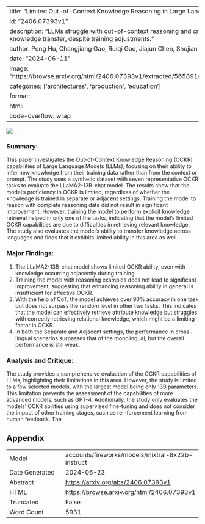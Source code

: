 
---
title: "Limited Out-of-Context Knowledge Reasoning in Large Language Models"
id: "2406.07393v1"
description: "LLMs struggle with out-of-context reasoning and cross-lingual knowledge transfer, despite training adjustments."
author: Peng Hu, Changjiang Gao, Ruiqi Gao, Jiajun Chen, Shujian Huang
date: "2024-06-11"
image: "https://browse.arxiv.org/html/2406.07393v1/extracted/5658916/IN_CONTEXT.png"
categories: ['architectures', 'production', 'education']
format:
  html:
    code-overflow: wrap
---

![](https://browse.arxiv.org/html/2406.07393v1/extracted/5658916/IN_CONTEXT.png)

### Summary:

This paper investigates the Out-of-Context Knowledge Reasoning (OCKR) capabilities of Large Language Models (LLMs), focusing on their ability to infer new knowledge from their training data rather than from the context or prompt. The study uses a synthetic dataset with seven representative OCKR tasks to evaluate the LLaMA2-13B-chat model. The results show that the model's proficiency in OCKR is limited, regardless of whether the knowledge is trained in separate or adjacent settings. Training the model to reason with complete reasoning data did not result in significant improvement. However, training the model to perform explicit knowledge retrieval helped in only one of the tasks, indicating that the model's limited OCKR capabilities are due to difficulties in retrieving relevant knowledge. The study also evaluates the model's ability to transfer knowledge across languages and finds that it exhibits limited ability in this area as well.

### Major Findings:

1. The LLaMA2-13B-chat model shows limited OCKR ability, even with knowledge occurring adjacently during training.
2. Training the model with reasoning examples does not lead to significant improvement, suggesting that enhancing reasoning ability in general is insufficient for effective OCKR.
3. With the help of CoT, the model achieves over 90% accuracy in one task but does not surpass the random level in other two tasks. This indicates that the model can effectively retrieve attribute knowledge but struggles with correctly retrieving relational knowledge, which might be a limiting factor in OCKR.
4. In both the Separate and Adjacent settings, the performance in cross-lingual scenarios surpasses that of the monolingual, but the overall performance is still weak.

### Analysis and Critique:

The study provides a comprehensive evaluation of the OCKR capabilities of LLMs, highlighting their limitations in this area. However, the study is limited to a few selected models, with the largest model being only 13B parameters. This limitation prevents the assessment of the capabilities of more advanced models, such as GPT-4. Additionally, the study only evaluates the models' OCKR abilities using supervised fine-tuning and does not consider the impact of other training stages, such as reinforcement learning from human feedback. The

## Appendix

|          |          |
|----------|----------|
| Model     | accounts/fireworks/models/mixtral-8x22b-instruct       |
| Date Generated     | 2024-06-23       |
| Abstract | [https://arxiv.org/abs/2406.07393v1](https://arxiv.org/abs/2406.07393v1)        |
| HTML     | [https://browse.arxiv.org/html/2406.07393v1](https://browse.arxiv.org/html/2406.07393v1)       |
| Truncated       | False       |
| Word Count       | 5931       |